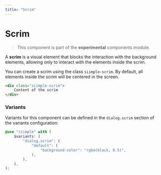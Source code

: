 ```yaml
---
title: "Scrim"
--- 
```


# Scrim

> This component is part of the **experimental** components module.

A **scrim** is a visual element that blocks the interaction with the background elements, allowing only to interact with the elements inside the scrim.

You can create a scrim using the class `siimple-scrim`. By default, all elements inside the scrim will be centered in the screen.

```html
<div class="siimple-scrim">
    Content of the scrim
</div>
```

### Variants

Variants for this component can be defined in the `dialog.scrim` section of the variants configuration:

```scss
@use "siimple" with (
    $variants: (
        "dialog.scrim": (
            "default": (
                "background-color": "rgba(black, 0.5)",
            ),
        ),
    ),
);
```
